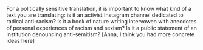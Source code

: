 
For a politically sensitive translation, it is important to know what kind of a text you are translating: is it an activist Instagram channel dedicated to radical anti-racism? Is it a book of nature writing intervowen with anecdotes of personal experiences of racism and sexism? Is it a public statement of an institution denouncing anti-semitism?
[Anna, I think you had more concrete ideas here]
